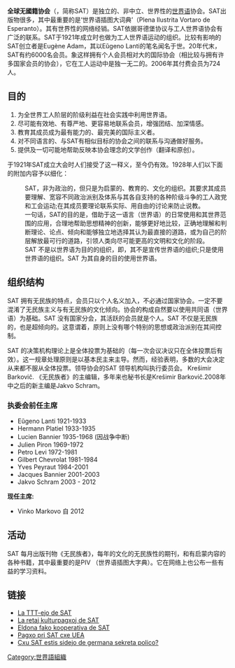 {{Esperanto|expanded=Services}}
'''全球无國籍协会'''（{{lang-eo|Sennacieca Asocio Tutmonda}}，简称SAT）是独立的、非中立、世界性的[[世界语|世界语]]协会。SAT出版物很多，其中最重要的是‘世界语插图大词典’（Plena Ilustrita Vortaro de Esperanto）。其有世界性的网络经销。SAT依据哥德堡协议与工人世界语协会有广泛的联系。SAT于1921年成立时也做为工人世界语运动的组织。比较有影响的SAT创立者是Eugène Adam，其以Eŭgeno Lanti的笔名闻名于世。20年代末，SAT有约6000名会员。象这样拥有个人会员相对大的国际协会（相比较与拥有许多国家会员的协会），它在工人运动中是独一无二的。2006年其付费会员为724人。

== 目的 ==
# 为全世界工人阶层的阶级利益在社会实践中利用世界语。
# 尽可能有效地、有尊严地、更容易地联系会员，增强团结、加深情感。
# 教育其成员成为最有能力的、最完美的国际主义者。
# 对不同语言的、与SAT有相似目标的协会之间的联系与沟通做好服务。
# 提供及一切可能地帮助反映本协会理念的文学创作（翻译和原创）。
于1921年SAT成立大会时人们接受了这一释义，至今仍有效。1928年人们以下面的附加内容予以细化： 
: SAT，非为政治的，但只是为启蒙的、教育的、文化的组织。其要求其成员要理解、宽容不同政治派别及体系与其各自支持的各种阶级斗争的工人政党和工会运动;在其成员要理论联系实际、用自由的讨论来防止说教。
:一句话，SAT的目的是，借助于这一语言（世界语）的日常使用和其世界范围的应用，合理地帮助思想精神的创新，能够更好地比较，正确地理解和判断理论、论点、倾向和能够独立地选择其认为最直接的道路，或为自己的阶层解放最可行的道路，引领人类向尽可能更高的文明和文化的阶段。
:SAT 不是以世界语为目的的组织，即，其不是宣传世界语的组织;只是使用世界语的组织。SAT 为其自身的目的使用世界语。
 
== 组织结构 ==
SAT 拥有无民族的特点，会员只以个人名义加入，不必通过国家协会。一定不要混淆了无民族主义与有无民族的文化倾向。协会的构成自然要以使用共同语（世界语）为基础。SAT 没有国家分会，其活跃的会员就是个人。SAT 不仅是无民族的，也是超倾向的。这意谓着，原则上没有哪个特别的思想或政治派别在其间控制。

SAT 的决策机构理论上是全体投票为基础的（每一次会议决议只在全体投票后有效）。这一规章处理原则是以基本民主来主导。然而，经验表明，多数的大会决定从来都不服从全体投票。领导协会的SAT 领导机构叫执行委员会。
Kreŝimir Barkoviĉ.
《无民族者》的主编辑，多年来也秘书长是Kreŝimir Barkoviĉ.2008年中之后的新主编是Jakvo Schram。


=== 执委会前任主席 ===
* Eŭgeno Lanti 1921-1933
* Hermann Platiel 1933-1935
* Lucien Bannier 1935-1968 (因战争中断)
* Julien Piron 1969-1972
* Petro Levi 1972-1981
* Gilbert Chevrolat 1981-1984
* Yves Peyraut 1984-2001
* Jacques Bannier 2001-2003
* Jakvo Schram  2003 - 2012
'''现任主席:'''
*  Vinko Markovo 自 2012

== 活动 ==
SAT 每月出版刊物《无民族者》，每年的文化的无民族性的期刊，和有启蒙内容的各种书籍，其中最重要的是PIV （世界语插图大字典）。它在网络上也公布一些有益的学习资料。
	

== 链接 ==
* [http://satesperanto.org/ La TTT-ejo de SAT]
* [https://web.archive.org/web/20090820070649/http://www.satesperanto.org/-SAT-Kulturo-.html La retaj kulturpagxoj de SAT]
* [http://www.satesperanto.org/eldonkooperativo/ Eldona fako kooperativa de SAT] {{Wayback|url=http://www.satesperanto.org/eldonkooperativo/ |date=20210126084733 }}
* [http://www.uea.org/agadoj/fakoj/laboristoj.html Pagxo pri SAT cxe UEA] {{Wayback|url=http://www.uea.org/agadoj/fakoj/laboristoj.html |date=20120412005041 }}
* [http://pri-historio.boom.ru/cxxusat.htm Cxu SAT estis sidejo de germana sekreta polico?]{{dead link|date=2018年3月 |bot=InternetArchiveBot |fix-attempted=yes }}

{{Authority control}}
[[Category:世界語組織|Category:世界語組織]]